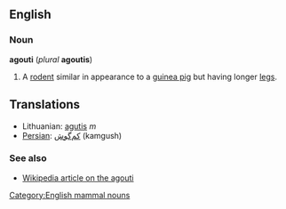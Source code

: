 ==English==
===Noun===
'''agouti''' (''plural'' '''agoutis''')

#A [[rodent]] similar in appearance to a [[guinea pig]] but having longer [[leg]]s.

==Translations==
*Lithuanian: [[agutis]] ''m''
*[[Persian]]: [[كم‌گوش]] (kamgush)

===See also===
*[[w:Agouti|Wikipedia article on the agouti]]

[[Category:English mammal nouns]]
